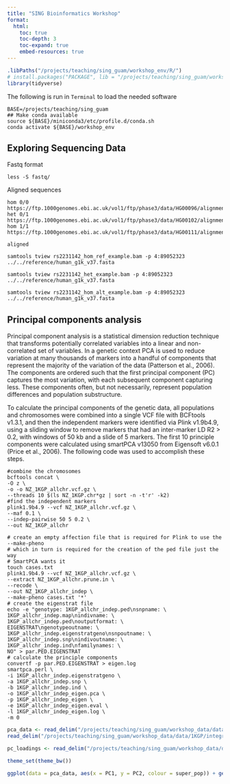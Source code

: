 ```yaml
---
title: "SING Bioinformatics Workshop"
format: 
  html:
    toc: true
    toc-depth: 3
    toc-expand: true
    embed-resources: true
---
```



```r
.libPaths("/projects/teaching/sing_guam/workshop_env/R/")
# install.packages("PACKAGE", lib = "/projects/teaching/sing_guam/workshop_env/R/")
library(tidyverse)
```


The following is run in `Terminal` to load the needed software
```
BASE=/projects/teaching/sing_guam                                                                                                                          
## Make conda available
source ${BASE}/miniconda3/etc/profile.d/conda.sh
conda activate ${BASE}/workshop_env           
```

## Exploring Sequencing Data


Fastq format

```
less -S fastq/
```

Aligned sequences

```
hom 0/0 https://ftp.1000genomes.ebi.ac.uk/vol1/ftp/phase3/data/HG00096/alignment/HG00096.mapped.ILLUMINA.bwa.GBR.low_coverage.20120522.bam
het 0/1 https://ftp.1000genomes.ebi.ac.uk/vol1/ftp/phase3/data/HG00102/alignment/HG00102.mapped.ILLUMINA.bwa.GBR.low_coverage.20130415.bam
hom 1/1 https://ftp.1000genomes.ebi.ac.uk/vol1/ftp/phase3/data/HG00111/alignment/HG00111.mapped.ILLUMINA.bwa.GBR.low_coverage.20120522.bam
```


```
aligned
```



```
samtools tview rs2231142_hom_ref_example.bam -p 4:89052323 ../../reference/human_g1k_v37.fasta
```


```
samtools tview rs2231142_het_example.bam -p 4:89052323 ../../reference/human_g1k_v37.fasta
```


```
samtools tview rs2231142_hom_alt_example.bam -p 4:89052323 ../../reference/human_g1k_v37.fasta
```

## Principal components analysis

Principal component analysis is a statistical dimension reduction technique that transforms potentially
correlated variables into a linear and non-correlated set of variables. In a genetic context PCA is
used to reduce variation at many thousands of markers into a handful of components that represent
the majority of the variation of the data (Patterson et al., 2006). The components are ordered such
that the first principal component (PC) captures the most variation, with each subsequent component
capturing less. These components often, but not necessarily, represent population differences and
population substructure.

To calculate the principal components of the genetic data, all populations and chromosomes were combined into a single VCF
file with BCFtools v1.3.1, and then the independent markers were identified via Plink v1.9b4.9, using
a sliding window to remove markers that had an inter-marker LD R2 > 0.2, with windows of 50 kb
and a slide of 5 markers. The first 10 principle components were calculated using smartPCA v13050
from Eigensoft v6.0.1 (Price et al., 2006). The following code was used to accomplish these steps.

```
#combine the chromosomes
bcftools concat \
-O z \
-o -o NZ_1KGP_allchr.vcf.gz \
--threads 10 $(ls NZ_1KGP.chr*gz | sort -n -t'r' -k2)
#find the independent markers
plink1.9b4.9 --vcf NZ_1KGP_allchr.vcf.gz \
--maf 0.1 \
--indep-pairwise 50 5 0.2 \
--out NZ_1KGP_allchr

# create an empty affection file that is required for Plink to use the --make-pheno
# which in turn is required for the creation of the ped file just the way
# SmartPCA wants it
touch cases.txt
plink1.9b4.9 --vcf NZ_1KGP_allchr.vcf.gz \
--extract NZ_1KGP_allchr.prune.in \
--recode \
--out NZ_1KGP_allchr_indep \
--make-pheno cases.txt '*'
# create the eigenstrat file
echo -e "genotype: 1KGP_allchr_indep.ped\nsnpname: \
1KGP_allchr_indep.map\nindivname: \
1KGP_allchr_indep.ped\noutputformat: \
EIGENSTRAT\ngenotypeoutname: \
1KGP_allchr_indep.eigenstratgeno\nsnpoutname: \
1KGP_allchr_indep.snp\nindivoutname: \
1KGP_allchr_indep.ind\nfamilynames: \
NO" > par.PED.EIGENSTRAT
# calculate the principle components
convertf -p par.PED.EIGENSTRAT > eigen.log
smartpca.perl \
-i 1KGP_allchr_indep.eigenstratgeno \
-a 1KGP_allchr_indep.snp \
-b 1KGP_allchr_indep.ind \
-o 1KGP_allchr_indep_eigen.pca \
-p 1KGP_allchr_indep_eigen \
-e 1KGP_allchr_indep_eigen.eval \
-l 1KGP_allchr_indep_eigen.log \
-m 0

```


```r
pca_data <- read_delim("/projects/teaching/sing_guam/workshop_data/data/1KGP/PCA/1KGP_allchr_indep_eigen.pca.evec.tsv", col_names = c("sample", paste0("PC",1:10),"case_control"), comment = "#", col_select = -"case_control") %>% left_join(
read_delim("/projects/teaching/sing_guam/workshop_data/data/1KGP/integrated_call_samples_v3.20130502.ALL.panel", col_names = TRUE, col_select = c("sample", "pop","super_pop")), by = "sample")

pc_loadings <- read_delim("/projects/teaching/sing_guam/workshop_data/data/1KGP/PCA/1KGP_allchr_indep_eigen.pca.evec.tsv", col_names = FALSE, n_max = 1)
```
```r
theme_set(theme_bw())

ggplot(data = pca_data, aes(x = PC1, y = PC2, colour = super_pop)) + geom_point()

```


